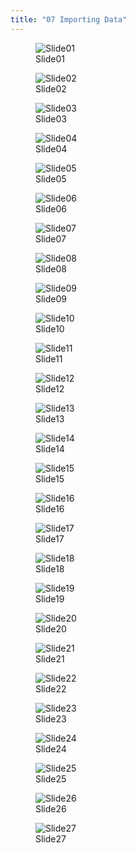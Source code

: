 ```yaml
---
title: "07 Importing Data"
---
```




![Slide01](07 Importing Data/Slide01.jpg)



![Slide02](07 Importing Data/Slide02.jpg)



![Slide03](07 Importing Data/Slide03.jpg)



![Slide04](07 Importing Data/Slide04.jpg)



![Slide05](07 Importing Data/Slide05.jpg)



![Slide06](07 Importing Data/Slide06.jpg)



![Slide07](07 Importing Data/Slide07.jpg)



![Slide08](07 Importing Data/Slide08.jpg)



![Slide09](07 Importing Data/Slide09.jpg)



![Slide10](07 Importing Data/Slide10.jpg)



![Slide11](07 Importing Data/Slide11.jpg)



![Slide12](07 Importing Data/Slide12.jpg)



![Slide13](07 Importing Data/Slide13.jpg)



![Slide14](07 Importing Data/Slide14.jpg)



![Slide15](07 Importing Data/Slide15.jpg)



![Slide16](07 Importing Data/Slide16.jpg)



![Slide17](07 Importing Data/Slide17.jpg)



![Slide18](07 Importing Data/Slide18.jpg)



![Slide19](07 Importing Data/Slide19.jpg)



![Slide20](07 Importing Data/Slide20.jpg)



![Slide21](07 Importing Data/Slide21.jpg)



![Slide22](07 Importing Data/Slide22.jpg)



![Slide23](07 Importing Data/Slide23.jpg)



![Slide24](07 Importing Data/Slide24.jpg)



![Slide25](07 Importing Data/Slide25.jpg)



![Slide26](07 Importing Data/Slide26.jpg)



![Slide27](07 Importing Data/Slide27.jpg)



